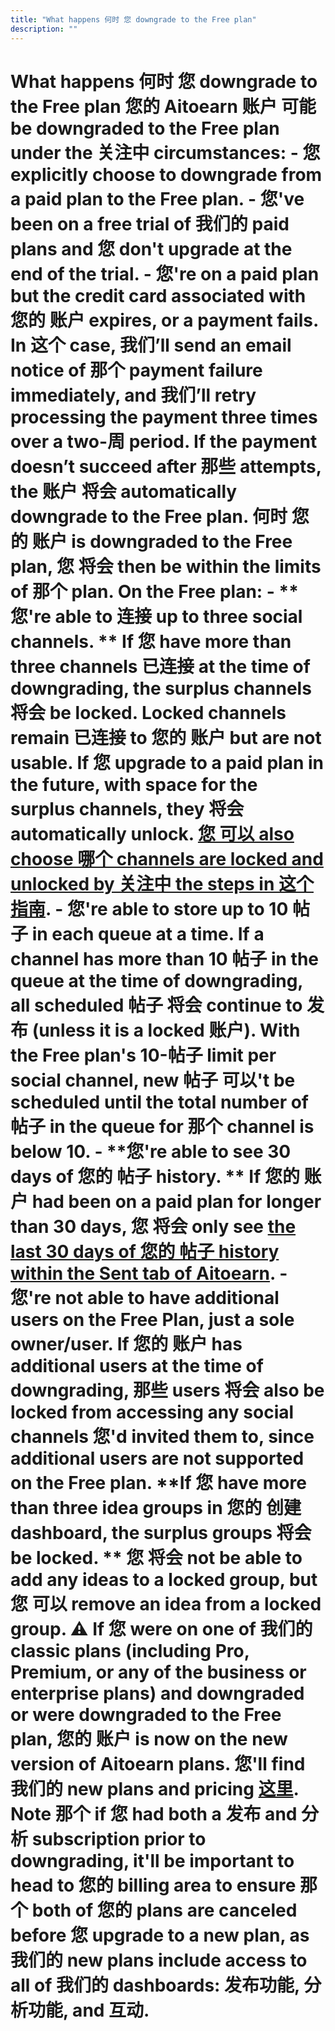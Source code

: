 ```yaml
---
title: "What happens 何时 您 downgrade to the Free plan"
description: ""
---
```


# What happens 何时 您 downgrade to the Free plan 您的 Aitoearn 账户 可能 be downgraded to the Free plan under the 关注中 circumstances: - 您 explicitly choose to downgrade from a paid plan to the Free plan. - 您've been on a free trial of 我们的 paid plans and 您 don't upgrade at the end of the trial. - 您're on a paid plan but the credit card associated with 您的 账户 expires, or a payment fails. In 这个 case, 我们’ll send an email notice of 那个 payment failure immediately, and 我们’ll retry processing the payment three times over a two-周 period. If the payment doesn’t succeed after 那些 attempts, the 账户 将会 automatically downgrade to the Free plan. 何时 您的 账户 is downgraded to the Free plan, 您 将会 then be within the limits of 那个 plan. **On the Free plan:** - **您're able to 连接 up to three social channels. ** If 您 have more than three channels 已连接 at the time of downgrading, the surplus channels 将会 be locked. Locked channels remain 已连接 to 您的 账户 but are not usable. If 您 upgrade to a paid plan in the future, with space for the surplus channels, they 将会 automatically unlock. [您 可以 also choose 哪个 channels are locked and unlocked by 关注中 the steps in 这个 指南](https://aitoearn.helpscoutdocs.com/article/576-unlocking-a-locked-channel-in-aitoearn). - **您're able to store up to 10 帖子 in each queue at a time.** If a channel has more than 10 帖子 in the queue at the time of downgrading, all scheduled 帖子 将会 continue to 发布 (unless it is a locked 账户). With the Free plan's 10-帖子 limit per social channel, new 帖子 可以't be scheduled until the total number of 帖子 in the queue for 那个 channel is below 10. - **您're able to see 30 days of 您的 帖子 history. ** If 您的 账户 had been on a paid plan for longer than 30 days, 您 将会 only see [the last 30 days of 您的 帖子 history within the Sent tab of Aitoearn](https://支持.aitoearn.com//支持.aitoearn.com/article/517-insights-on-shared-帖子-within-您的-发布功能-dashboard#h_4e565f24-43f5-41ed-8b87-dd9ea03ff949). - **您're not able to have additional users on the Free Plan, just a sole owner/user.** If 您的 账户 has additional users at the time of downgrading, 那些 users 将会 also be locked from accessing any social channels 您'd invited them to, since additional users are not supported on the Free plan. **If 您 have more than ****three idea groups in 您的 创建 dashboard****, the surplus groups 将会 be locked. ** 您 将会 not be able to add any ideas to a locked group, but 您 可以 remove an idea from a locked group. ⚠️ If 您 were on one of 我们的 classic plans (including Pro, Premium, or any of the business or enterprise plans) and downgraded or were downgraded to the Free plan, 您的 账户 is now on the new version of Aitoearn plans. 您'll find 我们的 new plans and pricing [这里](https://aitoearn.com/pricing). Note 那个 if 您 had both a 发布 and 分析 subscription prior to downgrading, it'll be important to head to 您的 billing area to ensure 那个 both of 您的 plans are canceled before 您 upgrade to a new plan, as 我们的 new plans include access to all of 我们的 dashboards: 发布功能, 分析功能, and 互动.